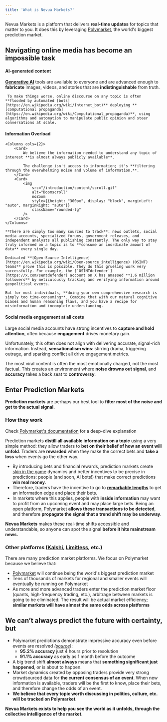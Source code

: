 ```yaml
---
title: 'What is Nevua Markets?'
---
```


Nevua Markets is a platform that delivers **real-time updates** for topics that matter to you. It does this by leveraging [Polymarket](https://polymarket.com), the world's biggest prediction market.

## Navigating online media has become an impossible task

 #### AI-generated content
    
 <Card
    img="/introduction/content/ai.gif"
    href="https://x.com/AngryTomtweets/status/1975499455035220353">
     **[Generative AI](https://en.wikipedia.org/wiki/Generative_artificial_intelligence)** tools are available to everyone and are advanced enough to **fabricate** images, videos, and stories that are **indistinguishable** from truth. 
 
     To make things worse, online discourse on any topic is often **flooded by automated [bots](https://en.wikipedia.org/wiki/Internet_bot)** deploying **[computational propaganda](https://en.wikipedia.org/wiki/Computational_propaganda)**, using algorithms and automation to manipulate public opinion and steer conversations at scale.
 </Card>

#### Information Overload
    <Columns cols={2}>
        <Card>
            We believe the information needed to understand any topic of interest **is almost always publicly available**. 

            The challenge isn't access to information; it's **filtering through the overwhelming noise and volume of information.**.
        </Card>
        <Card>
            <img
                src="/introduction/content/scroll.gif" 
                alt="Doomscroll" 
                noZoom 
                style={{height: "300px", display: "block", marginLeft: "auto", marginRight: "auto"}}
                className="rounded-lg" 
            />
        </Card>
    </Columns>

    **There are simply too many sources to track**: news outlets, social media accounts, specialized forums, government releases, and independent analysts all publishing constantly. The only way to stay truly informed on a topic is to **consume an inordinate amount of data** every single day.
    
    Dedicated **[Open-Source Intelligence](https://en.wikipedia.org/wiki/Open-source_intelligence) (OSINT) teams** prove this is possible. They do this grueling work very successfully. For example, the [`OSINTdefender`](https://x.com/sentdefender) account on X has amassed **1.6 million followers** by meticulously tracking and verifying information around geopolitical events.

    But for most individuals, **doing your own comprehensive research is simply too time-consuming**. Combine that with our natural cognitive biases and human reasoning flaws, and you have a recipe for misinformation and incomplete understanding.

#### Social media engagement at all costs

<Columns cols={2}>
<Card
    img="/introduction/content/stephen-king.png"
    href="https://x.com/StephenKing/status/1945107938307092765">
</Card>

Large social media accounts have strong incentives to **capture and hold attention**, often because **engagement** drives monetary gain. 

Unfortunately, this often does not align with delivering accurate, signal-rich information. Instead, **sensationalism wins**: stirring drama, triggering outrage, and sparking conflict all drive engagement metrics. 

The most viral content is often the most emotionally charged, not the most factual. This creates an environment where **noise drowns out signal**, and **accuracy** takes a back seat to **controversy**.
</Columns>

## Enter Prediction Markets

**Prediction markets** are perhaps our best tool to **filter most of the noise and get to the actual signal.** 

### How they work

<Note>Check [Polymarket's documentation](https://docs.polymarket.com/polymarket-learn/get-started/what-is-polymarket) for a deep-dive explanation</Note>

Prediction markets **distill all available information on a topic** using a very simple method: they allow traders to **bet on their belief of how an event will unfold**. Traders are **rewarded** when they make the correct bets and **take a loss** when events go the other way. 

- By introducing bets and financial rewards, prediction markets create [skin in the game](https://en.wikipedia.org/wiki/Skin_in_the_game) dynamics and better incentives to be precise in predictions: people (and soon, AI bots!) that make correct predictions **win real money**.
- Therefore, traders have the incentive to go to **[remarkable lengths](https://x.com/EasyEatsBodega/status/1975346341942276288)** to get an information edge and place their bets.
- In markets where this applies, people with **inside information** may want to profit from an upcoming event and may place large bets. Being an open platform, Polymarket **allows these transactions to be detected**, and therefore **propagate the signal that a trend shift may be underway**.

<Tip>**Nevua Markets** makes these real-time shifts accessible and understandable, so anyone can spot the signal **before it hits mainstream news.**</Tip>

### Other platforms ([Kalshi](https://kalshi.com/), [Limitless](https://limitless.exchange/), etc.)

There are many prediction market platforms. We focus on Polymarket because we believe that:

- [Polymarket](https://polymarket.com) will continue being the world's biggest prediction market
- Tens of thousands of markets for regional and smaller events will eventually be running on Polymarket
- As more and more advanced traders enter the prediction market floor (quants, high-frequency trading, etc.), arbitrage between markets is going to be eliminated. The result will be actual market efficiency; **similar markets will have almost the same odds across platforms**

## We can’t always predict the future with certainty, but

- Polymarket predictions demonstrate impressive accuracy even before events are resolved *([source](https://polymarket.com/accuracy))*:
  - **95.2% accuracy** just 4 hours prior to resolution
  - **91.1% accuracy** as early as 1 month before the outcome
- A big trend shift **almost always** means that **something significant just happened**, or is about to happen.
- Market dynamics created by opposing traders provide very strong crowdsourced data for **the current consensus of an event**. When new information is available, traders will be the first to know, place their bets, and therefore change the odds of an event.
- **We believe that every topic worth discussing in politics, culture, etc. will be tracked on Polymarket**.

<Tip>**Nevua Markets exists to help you see the world as it unfolds, through the collective intelligence of the market.**</Tip>